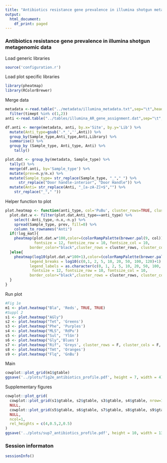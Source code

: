 ```yaml
---
title: "Antibiotics resistance gene prevalence in illumina shotgun metagenomic data"
output:
  html_document:
    df_print: paged
---
```


### Antibiotics resistance gene prevalence in illumina shotgun metagenomic data

Load generic libraries
```r
source('configuration.r')
```

Load plot specific libraries
```r
library(pheatmap)
library(RColorBrewer)
```

Merge data
```r
metadata <-read.table("../metadata/illumina_metadata.txt",sep="\t",head=T) %>% 
  filter(timept %in% c(1,2))
anti <-read.table("../tables/illumina_AR_gene_assignment.dat",sep="\t",head=T)

df.anti <- merge(metadata, anti, by.x='Site', by.y='Lib') %>% 
  mutate(Anti_type=gsub('.*_','',Anti)) %>%
  group_by(Sample_type,Anti_type,Anti,Library) %>%
  summarise() %>%
  group_by (Sample_type, Anti_type, Anti) %>%
    tally()

plot.dat <- group_by(metadata, Sample_type) %>%
  tally() %>%
  merge(df.anti, by='Sample_type') %>%
  mutate(prev=n.y/n.x) %>% 
  mutate(Sample_type= str_replace(Sample_type, "_"," ") %>% 
      str_replace("Door handle-interior", "Door Handle")) %>% 
  mutate(Anti= str_replace(Anti, "_[a-zA-Z]+$","") %>% 
    str_replace("_"," "))
```

Helper function to plot
```r
plot.heatmap <- function(anti_type, col='PuBu', cluster_rows=TRUE, cluster_cols=TRUE, log_mat=TRUE){
  plot.dat.w <- filter(plot.dat,Anti_type==anti_type) %>% 
    select(-Anti_type,-n.x,-n.y) %>% 
    spread(Sample_type, prev, fill=0) %>% 
    column_to_rownames("Anti") 
  if(!log_mat){
    pheatmap(plot.dat.w*100,color=(colorRampPalette(brewer.pal(9, col))(1000)), main=anti_type, 
             fontsize = 12, fontsize_row = 10, fontsize_col = 10,
           border_color="black",cluster_rows = cluster_rows, cluster_cols = cluster_cols, silent=TRUE)
  }else{
    pheatmap(log10(plot.dat.w*100+1),color=(colorRampPalette(brewer.pal(9, col))(1000)), main=anti_type,
           legend_breaks = log10(c(0,1, 2, 5, 10, 20, 50, 100, 120)+1),
           legend_labels = as.character(c(0, 1, 2, 5, 10, 20, 50, 100, 120)),
            fontsize = 12, fontsize_row = 10, fontsize_col = 10,
           border_color="black",cluster_rows = cluster_rows, cluster_cols = cluster_cols, silent=TRUE)
  }
}
```

Run plot
```r
#Fig 1e
m1 <- plot.heatmap("Bla", 'Reds', TRUE, TRUE)
#Suppl 2
s1 <- plot.heatmap("AGly")
s2 <- plot.heatmap("Tet", 'Greens')
s3 <- plot.heatmap("Phe", 'Purples')
s4 <- plot.heatmap("MLS", 'RdPu')
s5 <- plot.heatmap("Sul", 'YlGn')
s6 <- plot.heatmap("Gly",'Blues')
s7 <- plot.heatmap("Rif", 'Greys', cluster_rows = F, cluster_cols = F, log_mat = F)
s8 <- plot.heatmap("Tmt", 'Oranges')
s9 <- plot.heatmap("Flq", 'GnBu')
```

Main
```r
cowplot::plot_grid(m1$gtable)
ggsave('../plots/fig2e_antibiotics_profile.pdf', height = 7, width = 4)
```

Supplementary figures

```r
cowplot::plot_grid(
  cowplot::plot_grid(s1$gtable, s2$gtable, s3$gtable, s4$gtable, nrow=1),
  NULL,
  cowplot::plot_grid(s5$gtable, s6$gtable, s7$gtable, s8$gtable, s9$gtable, nrow=1, align='h'),
  NULL,
  ncol=1,
  rel_heights = c(4,0.5,2,0.5)
)
ggsave('../plots/sup7_antibiotics_profile.pdf', height = 10, width = 13)
```

### Session informaton
```r
sessionInfo()
```